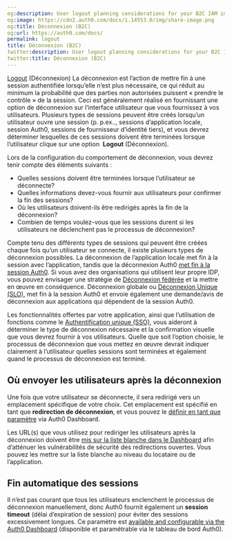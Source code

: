 ```yaml
---
og:description: User logout planning considerations for your B2C IAM implementation.
og:image: https://cdn2.auth0.com/docs/1.14553.0/img/share-image.png
og:title: Déconnexion (B2C)
og:url: https://auth0.com/docs/
permalink: logout
title: Déconnexion (B2C)
twitter:description: User logout planning considerations for your B2C IAM implementation.
twitter:title: Déconnexion (B2C)
---
```


[Logout](/logout) (Déconnexion) La déconnexion est l’action de mettre fin à une session authentifiée lorsqu’elle n’est plus nécessaire, ce qui réduit au minimum la probabilité que des parties non autorisées puissent « prendre le contrôle » de la session. Ceci est généralement réalisé en fournissant une option de déconnexion sur l’interface utilisateur que vous fournissez à vos utilisateurs. Plusieurs types de sessions peuvent être créés lorsqu’un utilisateur ouvre une session (p. p.ex.., sessions d’application locale, session Auth0, sessions de fournisseur d’identité tiers), et vous devrez déterminer lesquelles de ces sessions doivent être terminées lorsque l’utilisateur clique sur une option  **Logout** (Déconnexion).



Lors de la configuration du comportement de déconnexion, vous devrez tenir compte des éléments suivants :

* Quelles sessions doivent être terminées lorsque l’utilisateur se déconnecte?
* Quelles informations devez-vous fournir aux utilisateurs pour confirmer la fin des sessions?
* Où les utilisateurs doivent-ils être redirigés après la fin de la déconnexion?
* Combien de temps voulez-vous que les sessions durent si les utilisateurs ne déclenchent pas le processus de déconnexion?

Compte tenu des différents types de sessions qui peuvent être créées chaque fois qu’un utilisateur se connecte, il existe plusieurs types de déconnexion possibles. La déconnexion de l’application locale met fin à la session avec l’application, tandis que la déconnexion Auth0 [met fin à la session Auth0](https://auth0.com/docs/logout/guides/logout-auth0). Si vous avez des organisations qui utilisent leur propre IDP, vous pouvez envisager une stratégie de [Déconnexion fédérée](https://auth0.com/docs/architecture-scenarios/implementation/b2c/b2c-logout#federated-logout) et la mettre en œuvre en conséquence. Déconnexion globale ou [Déconnexion Unique (SLO)](https://auth0.com/docs/logout/guides/logout-applications), met fin à la session Auth0 et envoie également une demande/avis de déconnexion aux applications qui dépendent de la session Auth0.

Les fonctionnalités offertes par votre application, ainsi que l’utilisation de fonctions comme le [Authentification unique (SSO)](https://auth0.com/docs/sso), vous aideront à déterminer le type de déconnexion nécessaire et la confirmation visuelle que vous devrez fournir à vos utilisateurs. Quelle que soit l’option choisie, le processus de déconnexion que vous mettez en œuvre devrait indiquer clairement à l’utilisateur quelles sessions sont terminées et également quand le processus de déconnexion est terminé.



## Où envoyer les utilisateurs après la déconnexion

Une fois que votre utilisateur se déconnecte, il sera redirigé vers un emplacement spécifique de votre choix. Cet emplacement est spécifié en tant que **redirection de déconnexion**, et vous pouvez le [définir en tant que paramètre](https://auth0.com/docs/logout/guides/redirect-users-after-logout) via Auth0 Dashboard.

Les URL(s) que vous utilisez pour rediriger les utilisateurs après la déconnexion doivent être [mis sur la liste blanche dans le Dashboard](https://auth0.com/docs/logout#redirect-users-after-logout) afin d’atténuer les vulnérabilités de sécurité des redirections ouvertes. Vous pouvez les mettre sur la liste blanche au niveau du locataire ou de l’application.



## Fin automatique des sessions

Il n’est pas courant que tous les utilisateurs enclenchent le processus de déconnexion manuellement, donc Auth0 fournit également un **session timeout** (délai d’expiration de session) pour éviter des sessions excessivement longues. Ce paramètre est [available and configurable via the Auth0 Dashboard](https://auth0.com/docs/dashboard/reference/settings-tenant#login-session-management) (disponible et paramétrable via le tableau de bord Auth0).